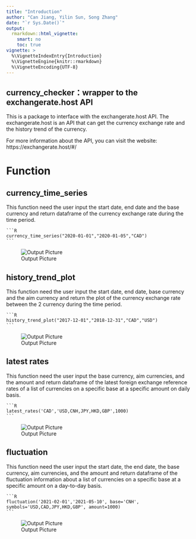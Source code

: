 ```yaml
---
title: "Introduction"
author: "Can Jiang, Yilin Sun, Song Zhang"
date: "`r Sys.Date()`"
output: 
  rmarkdown::html_vignette:
    smart: no
    toc: true
vignette: >
  %\VignetteIndexEntry{Introduction}
  %\VignetteEngine{knitr::rmarkdown}
  %\VignetteEncoding{UTF-8}
---
```


## currency_checker：wrapper to the exchangerate.host API

This is a package to interface with the exchangerate.host API. The exchangerate.host is an API that can get the currency exchange rate and the history trend of the currency. 

For more information about the API, you can visit the website: https://exchangerate.host/#/

# Function

## currency_time_series

This function need the user input the start date, end date and the base currency and return dataframe of the currency exchange rate during the time period. 

    ```R
    currency_time_series("2020-01-01","2020-01-05","CAD")
    ```
    
![Output Picture](../picture/currency_time_series.jpg)

## history_trend_plot

This function need the user input the start date, end date, base currency and the aim currency and return the plot of the currency exchange rate between the 2 currency during the time period.

    ```R
    history_trend_plot("2017-12-01","2018-12-31","CAD","USD")
    ```
    
    
![Output Picture](../picture/history_trend_plot.jpg)

## latest rates

This function need the user input the base currency, aim currencies, and the amount and return dataframe of the latest foreign exchange reference rates of a list of currencies on a specific base at a specific amount on daily basis. 

    ```R
    latest_rates('CAD','USD,CNH,JPY,HKD,GBP',1000)
    ```
    
    
![Output Picture](../picture/latest_rates_output.jpg)

## fluctuation

This function need the user input the start date, the end date, the base currency, aim currencies, and the amount and return dataframe of the fluctuation information about a list of currencies on a specific base at a specific amount on a day-to-day basis. 

    ```R
    fluctuation('2021-02-01','2021-05-10', base='CNH', symbols='USD,CAD,JPY,HKD,GBP', amount=1000)
    ```
    
    
![Output Picture](../picture/fluctuation_output.jpg)

